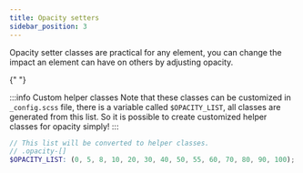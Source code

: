 ```yaml
---
title: Opacity setters
sidebar_position: 3
---
```



Opacity setter classes are practical for any element,
you can change the impact an element can have on others by adjusting opacity.

<ColorIndicator className="opacity-0" color="#1cb0f6" title=".opacity-0" />
<ColorIndicator className="opacity-10" color="#1cb0f6" title=".opacity-10" />
<ColorIndicator className="opacity-20" color="#1cb0f6" title=".opacity-20" />
<ColorIndicator className="opacity-30" color="#1cb0f6" title=".opacity-30" />
<ColorIndicator className="opacity-40" color="#1cb0f6" title=".opacity-40" />
<ColorIndicator className="opacity-50" color="#1cb0f6" title=".opacity-50" />
<ColorIndicator className="opacity-60" color="#1cb0f6" title=".opacity-60" />
<ColorIndicator className="opacity-70" color="#1cb0f6" title=".opacity-70" />
<ColorIndicator className="opacity-80" color="#1cb0f6" title=".opacity-80" />
<ColorIndicator className="opacity-90" color="#1cb0f6" title=".opacity-90" />
<ColorIndicator className="opacity-100" color="#1cb0f6" title=".opacity-100" />{" "}

<br />

:::info Custom helper classes
Note that these classes can be customized in `_config.scss` file, there is a variable called `$OPACITY_LIST`,
all classes are generated from this list.
So it is possible to create customized helper classes for opacity simply!
:::

```scss {5,6,12} title="_config.scss"
// This list will be converted to helper classes.
// .opacity-[]
$OPACITY_LIST: (0, 5, 8, 10, 20, 30, 40, 50, 55, 60, 70, 80, 90, 100);
```
